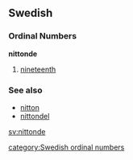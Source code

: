 ==Swedish==
===Ordinal Numbers===
'''nittonde'''

#[[nineteenth]]

===See also===
*[[nitton]]
*[[nittondel]]

[[sv:nittonde]]

[[category:Swedish ordinal numbers]]